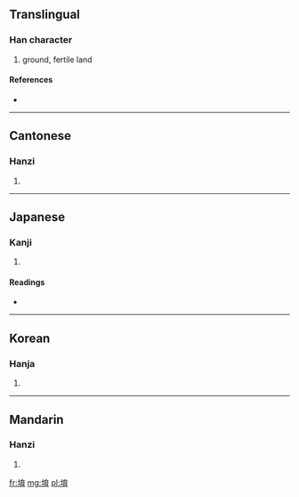 ==Translingual==

===Han character===
{{Han char|rn=32|rad=土|as=08|sn=11|four=4412<sub>7</sub>|canj=土卜戈月 (GYIB)}}

# ground, fertile land

====References====
* {{Han ref|kx=0232.070|dkj=05214|dj=0469.090|hdz=10457.040|uh=5809|ud=22537|bh=AE4B|bd=44619}}

----

==Cantonese==

===Hanzi===
{{yue-hanzi|jyut=|y=yuk6}}

# {{defn|lang=yue|sort=土08}}

----

==Japanese==

===Kanji===
{{ja-kanji|grade=|rs=土08}}

# {{defn|lang=ja|sort=土08}}

====Readings====
* {{ja-readings|on=[[いく]] (iku)|kun=}}

----

==Korean==

===Hanja===
{{ko-hanja|hangeul=육|rv=yuk|mr=yuk}}

# {{defn|lang=ko|sort=土08}}

----

==Mandarin==

===Hanzi===
{{cmn-hanzi|pin=[[yù]] ([[yu4]])|wg=yü<sup>4</sup>}}

# {{defn|lang=cmn|sort=土08}}

[[fr:堉]]
[[mg:堉]]
[[pl:堉]]